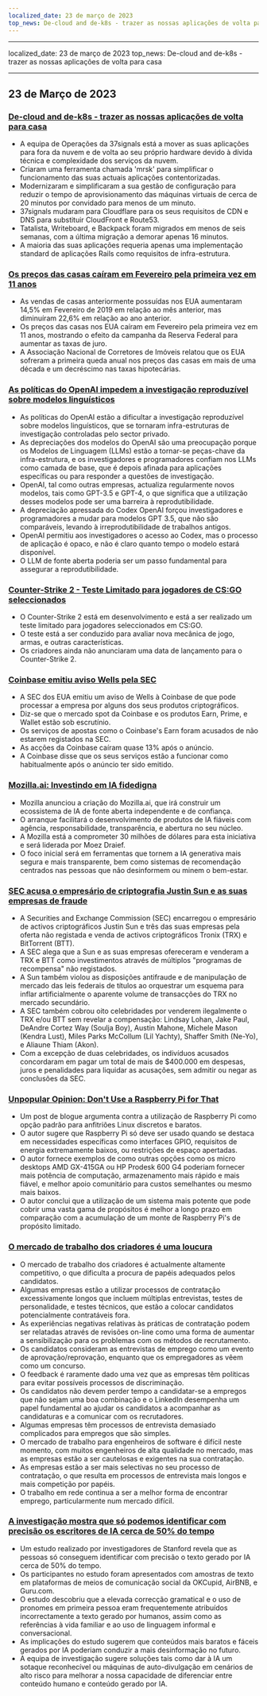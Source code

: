 ```yaml
---
localized_date: 23 de março de 2023
top_news: De-cloud and de-k8s - trazer as nossas aplicações de volta para casa
---
```


---

localized_date: 23 de março de 2023
top_news: De-cloud and de-k8s - trazer as nossas aplicações de volta para casa

---



<CallToAction />

<Steps>

## 23 de Março de 2023

### [De-cloud and de-k8s - trazer as nossas aplicações de volta para casa](https://dev.37signals.com/bringing-our-apps-back-home/?ref=hackernewsgpt.com)

- A equipa de Operações da 37signals está a mover as suas aplicações para fora da nuvem e de volta ao seu próprio hardware devido à dívida técnica e complexidade dos serviços da nuvem.
- Criaram uma ferramenta chamada 'mrsk' para simplificar o funcionamento das suas actuais aplicações contentorizadas.
- Modernizaram e simplificaram a sua gestão de configuração para reduzir o tempo de aprovisionamento das máquinas virtuais de cerca de 20 minutos por convidado para menos de um minuto.
- 37signals mudaram para Cloudflare para os seus requisitos de CDN e DNS para substituir CloudFront e Route53.
- Tatalista, Writeboard, e Backpack foram migrados em menos de seis semanas, com a última migração a demorar apenas 16 minutos.
- A maioria das suas aplicações requeria apenas uma implementação standard de aplicações Rails como requisitos de infra-estrutura.

### [Os preços das casas caíram em Fevereiro pela primeira vez em 11 anos](https://www.wsj.com/articles/home-prices-fell-in-february-for-first-time-in-11-years-73df0107?ref=hackernewsgpt.com)

- As vendas de casas anteriormente possuídas nos EUA aumentaram 14,5% em Fevereiro de 2019 em relação ao mês anterior, mas diminuíram 22,6% em relação ao ano anterior.
- Os preços das casas nos EUA caíram em Fevereiro pela primeira vez em 11 anos, mostrando o efeito da campanha da Reserva Federal para aumentar as taxas de juro.
- A Associação Nacional de Corretores de Imóveis relatou que os EUA sofreram a primeira queda anual nos preços das casas em mais de uma década e um decréscimo nas taxas hipotecárias.

### [As políticas do OpenAI impedem a investigação reproduzível sobre modelos linguísticos](https://aisnakeoil.substack.com/p/openais-policies-hinder-reproducible?ref=hackernewsgpt.com)

- As políticas do OpenAI estão a dificultar a investigação reproduzível sobre modelos linguísticos, que se tornaram infra-estruturas de investigação controladas pelo sector privado.
- As depreciações dos modelos do OpenAI são uma preocupação porque os Modelos de Linguagem (LLMs) estão a tornar-se peças-chave da infra-estrutura, e os investigadores e programadores confiam nos LLMs como camada de base, que é depois afinada para aplicações específicas ou para responder a questões de investigação.
- OpenAI, tal como outras empresas, actualiza regularmente novos modelos, tais como GPT-3.5 e GPT-4, o que significa que a utilização desses modelos pode ser uma barreira à reprodutibilidade.
- A depreciação apressada do Codex OpenAI forçou investigadores e programadores a mudar para modelos GPT 3.5, que não são comparáveis, levando à irreprodutibilidade de trabalhos antigos.
- OpenAI permitiu aos investigadores o acesso ao Codex, mas o processo de aplicação é opaco, e não é claro quanto tempo o modelo estará disponível.
- O LLM de fonte aberta poderia ser um passo fundamental para assegurar a reprodutibilidade.

### [Counter-Strike 2 - Teste Limitado para jogadores de CS:GO seleccionados](https://counter-strike.net/cs2?ref=hackernewsgpt.com)

- O Counter-Strike 2 está em desenvolvimento e está a ser realizado um teste limitado para jogadores seleccionados em CS:GO.
- O teste está a ser conduzido para avaliar nova mecânica de jogo, armas, e outras características.
- Os criadores ainda não anunciaram uma data de lançamento para o Counter-Strike 2.

### [Coinbase emitiu aviso Wells pela SEC](https://www.reuters.com/legal/coinbase-issued-wells-notice-by-sec-2023-03-22/?ref=hackernewsgpt.com)

- A SEC dos EUA emitiu um aviso de Wells à Coinbase de que pode processar a empresa por alguns dos seus produtos criptográficos.
- Diz-se que o mercado spot da Coinbase e os produtos Earn, Prime, e Wallet estão sob escrutínio.
- Os serviços de apostas como o Coinbase's Earn foram acusados de não estarem registados na SEC.
- As acções da Coinbase caíram quase 13% após o anúncio.
- A Coinbase disse que os seus serviços estão a funcionar como habitualmente após o anúncio ter sido emitido.

### [Mozilla.ai: Investindo em IA fidedigna](https://blog.mozilla.org/en/mozilla/introducing-mozilla-ai-investing-in-trustworthy-ai/?ref=hackernewsgpt.com)

- Mozilla anunciou a criação do Mozilla.ai, que irá construir um ecossistema de IA de fonte aberta independente e de confiança.
- O arranque facilitará o desenvolvimento de produtos de IA fiáveis com agência, responsabilidade, transparência, e abertura no seu núcleo.
- A Mozilla está a comprometer 30 milhões de dólares para esta iniciativa e será liderada por Moez Draief.
- O foco inicial será em ferramentas que tornem a IA generativa mais segura e mais transparente, bem como sistemas de recomendação centrados nas pessoas que não desinformem ou minem o bem-estar.

### [SEC acusa o empresário de criptografia Justin Sun e as suas empresas de fraude](https://www.sec.gov/news/press-release/2023-59?ref=hackernewsgpt.com)

- A Securities and Exchange Commission (SEC) encarregou o empresário de activos criptográficos Justin Sun e três das suas empresas pela oferta não registada e venda de activos criptográficos Tronix (TRX) e BitTorrent (BTT).
- A SEC alega que a Sun e as suas empresas ofereceram e venderam a TRX e BTT como investimentos através de múltiplos "programas de recompensa" não registados.
- A Sun também violou as disposições antifraude e de manipulação de mercado das leis federais de títulos ao orquestrar um esquema para inflar artificialmente o aparente volume de transacções do TRX no mercado secundário.
- A SEC também cobrou oito celebridades por venderem ilegalmente o TRX e/ou BTT sem revelar a compensação: Lindsay Lohan, Jake Paul, DeAndre Cortez Way (Soulja Boy), Austin Mahone, Michele Mason (Kendra Lust), Miles Parks McCollum (Lil Yachty), Shaffer Smith (Ne-Yo), e Aliaune Thiam (Akon).
- Com a excepção de duas celebridades, os indivíduos acusados concordaram em pagar um total de mais de $400.000 em despesas, juros e penalidades para liquidar as acusações, sem admitir ou negar as conclusões da SEC.

### [Unpopular Opinion: Don't Use a Raspberry Pi for That](https://set-inform.com/2021/08/24/unpopular-opinion-dont-use-a-raspberry-pi-for-that/?ref=hackernewsgpt.com)

- Um post de blogue argumenta contra a utilização de Raspberry Pi como opção padrão para anfitriões Linux discretos e baratos.
- O autor sugere que Raspberry Pi só deve ser usado quando se destaca em necessidades específicas como interfaces GPIO, requisitos de energia extremamente baixos, ou restrições de espaço apertadas.
- O autor fornece exemplos de como outras opções como os micro desktops AMD GX-415GA ou HP Prodesk 600 G4 poderiam fornecer mais potência de computação, armazenamento mais rápido e mais fiável, e melhor apoio comunitário para custos semelhantes ou mesmo mais baixos.
- O autor conclui que a utilização de um sistema mais potente que pode cobrir uma vasta gama de propósitos é melhor a longo prazo em comparação com a acumulação de um monte de Raspberry Pi's de propósito limitado.

### [O mercado de trabalho dos criadores é uma loucura](https://old.reddit.com/r/ExperiencedDevs/comments/11xq5cz/the_developer_job_market_is_insane_right_now/?ref=hackernewsgpt.com)

- O mercado de trabalho dos criadores é actualmente altamente competitivo, o que dificulta a procura de papéis adequados pelos candidatos.
- Algumas empresas estão a utilizar processos de contratação excessivamente longos que incluem múltiplas entrevistas, testes de personalidade, e testes técnicos, que estão a colocar candidatos potencialmente contratáveis fora.
- As experiências negativas relativas às práticas de contratação podem ser relatadas através de revisões on-line como uma forma de aumentar a sensibilização para os problemas com os métodos de recrutamento.
- Os candidatos consideram as entrevistas de emprego como um evento de aprovação/reprovação, enquanto que os empregadores as vêem como um concurso.
- O feedback é raramente dado uma vez que as empresas têm políticas para evitar possíveis processos de discriminação.
- Os candidatos não devem perder tempo a candidatar-se a empregos que não sejam uma boa combinação e o LinkedIn desempenha um papel fundamental ao ajudar os candidatos a acompanhar as candidaturas e a comunicar com os recrutadores.
- Algumas empresas têm processos de entrevista demasiado complicados para empregos que são simples.
- O mercado de trabalho para engenheiros de software é difícil neste momento, com muitos engenheiros de alta qualidade no mercado, mas as empresas estão a ser cautelosas e exigentes na sua contratação.
- As empresas estão a ser mais selectivas no seu processo de contratação, o que resulta em processos de entrevista mais longos e mais competição por papéis.
- O trabalho em rede continua a ser a melhor forma de encontrar emprego, particularmente num mercado difícil.

### [A investigação mostra que só podemos identificar com precisão os escritores de IA cerca de 50% do tempo](https://hai.stanford.edu/news/was-written-human-or-ai-tsu?ref=hackernewsgpt.com)

- Um estudo realizado por investigadores de Stanford revela que as pessoas só conseguem identificar com precisão o texto gerado por IA cerca de 50% do tempo.
- Os participantes no estudo foram apresentados com amostras de texto em plataformas de meios de comunicação social da OKCupid, AirBNB, e Guru.com.
- O estudo descobriu que a elevada correcção gramatical e o uso de pronomes em primeira pessoa eram frequentemente atribuídos incorrectamente a texto gerado por humanos, assim como as referências à vida familiar e ao uso de linguagem informal e conversacional.
- As implicações do estudo sugerem que conteúdos mais baratos e fáceis gerados por IA poderiam conduzir a mais desinformação no futuro.
- A equipa de investigação sugere soluções tais como dar à IA um sotaque reconhecível ou máquinas de auto-divulgação em cenários de alto risco para melhorar a nossa capacidade de diferenciar entre conteúdo humano e conteúdo gerado por IA.

</Steps>
